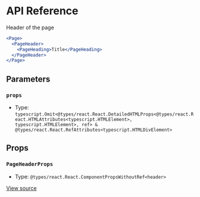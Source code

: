 # API Reference

Header of the page

```jsx
<Page>
  <PageHeader>
    <PageHeading>Title</PageHeading>
  </PageHeader>
</Page>
```

## Parameters

### `props`

- Type: `typescript.Omit<@types/react.React.DetailedHTMLProps<@types/react.React.HTMLAttributes<typescript.HTMLElement>, typescript.HTMLElement>, ref> & @types/react.React.RefAttributes<typescript.HTMLDivElement>`

## Props

### `PageHeaderProps`

- Type: `@types/react.React.ComponentPropsWithoutRef<header>`

[View source](https://github.com/vtex/shoreline/blob/611cd4283/packages/components/src/page/page-header.tsx#L17)
